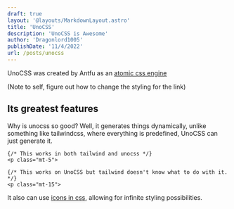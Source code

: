 ```yaml
---
draft: true
layout: '@layouts/MarkdownLayout.astro'
title: 'UnoCSS'
description: 'UnoCSS is Awesome'
author: 'Dragonlord1005'
publishDate: '11/4/2022'
url: /posts/unocss
---
```



UnoCSS was created by Antfu as an [atomic css engine](https://antfu.me/posts/reimagine-atomic-css)

(Note to self, figure out how to change the styling for the link)

## Its greatest features
Why is unocss so good? Well, it generates things dynamically, unlike something like tailwindcss, where everything is predefined, UnoCSS can just generate it.
```astro
{/* This works in both tailwind and unocss */}
<p class="mt-5">

{/* This works on UnoCSS but tailwind doesn't know what to do with it. */}
<p class="mt-15">
```
It also can use [icons in css](https://antfu.me/posts/icons-in-pure-css), allowing for infinite styling possibilities.
